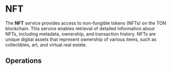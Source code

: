 

# NFT<SwaggerLink tag={SWAGGER_TAGS.NFT} />

The **NFT** service provides access to non-fungible tokens (NFTs) on the TON blockchain. This service enables retrieval of detailed information about NFTs, including metadata, ownership, and transaction history. NFTs are unique digital assets that represent ownership of various items, such as collectibles, art, and virtual real estate.

## Operations

<SchemaLoader tag={SWAGGER_TAGS.NFT} />
